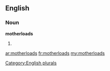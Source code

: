 ==English==

===Noun===
'''motherloads'''

# {{plural of|[[motherload]]}}

[[Category:English plurals]]

[[ar:motherloads]]
[[fr:motherloads]]
[[my:motherloads]]